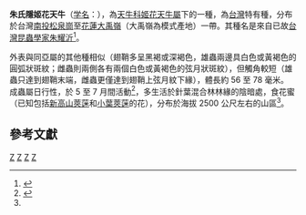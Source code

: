 {{noteTA
|1=zh-hans:脊花天牛族;zh-tw:彩花天牛族;zh-hk:脊花天牛族;
|2=zh-hans:皮花天牛族;zh-tw:灰花天牛族;zh-hk:皮花天牛族;
|3=zh-hans:驼花天牛属;zh-tw:姬花天牛屬;zh-hk:駝花天牛屬;
|4=zh-hans:新高山荚蒾;zh-tw:玉山莢蒾;zh-hk:新高山莢蒾;
}}
{{Speciesbox
| taxon = Pidonia chui
| binomial_authority = [[周文一|Chou]], 1998<ref>{{cite journal|author=Cho W.I.（周文一）, Hsu T.C.（許洞慶）, Yang P.S.（楊平世）| year=1998| title= Studies on the Cerambycidae of Taiwan and Adjacent Regions I. Two New Lepturine Species of the Genus Pidonia Mulsant (Coleoptera, Cerambycidae) from Central Taiwan | volume = 26 | number = 2|page=433–443|publisher=Elytra | url=}}</ref>
| synonyms = 
}}

'''朱氏隱姬花天牛'''（[[学名|学名]]：{{lang|la|''Pidonia chui''}}），為[[天牛科|天牛科]][[姬花天牛屬|姬花天牛屬]]下的一種，為[[台灣|台灣]]特有種，分布於台灣[[南投縣|南投]][[松泉崗|松泉崗]]至[[花蓮縣|花蓮]][[大禹嶺|大禹嶺]]（大禹嶺為模式產地）一帶。其種名是來自已故[[台灣|台灣]][[昆蟲學|昆蟲學家]][[朱耀沂|朱耀沂]]<ref name=Chou2008>{{cite book | author = 周文一 | title = 台灣天牛圖鑑 | publisher = 貓頭鷹出版社 | year = 2008  | page = p.90| isbn = 978-986-6651-06-9 }}</ref>。

外表與同亞屬的其他種相似（翅鞘多呈黑褐或深褐色，雄蟲兩邊具白色或黃褐色的圓弧狀斑紋；雌蟲則兩側各有兩個白色或黃褐色的弦月狀斑紋），但觸角較短（雄蟲只達到翅鞘末端，雌蟲更僅達到翅鞘上弦月紋下緣），體長約 56 至 78 毫米。成蟲屬日行性，於 5 至 7 月間活動<ref>{{cite web | url = http://lully.snv.jussieu.fr/titan/sel_genann1.php?numero=15740 | title = Pidonia (Cryptopidonia) chui Chou, 1998 | author = Cerambycidae database. Tavakilian G | accessdate = 2009-05-25 | deadurl = yes | archiveurl = https://web.archive.org/web/20131007003629/http://lully.snv.jussieu.fr/titan/sel_genann1.php?numero=15740 | archivedate = 2013-10-07 }}</ref>，多生活於針葉混合林林緣的陰暗處，食花蜜（已知包括[[新高山莢蒾|新高山莢蒾]]和[[小葉莢蒾|小葉莢蒾]]的花），分布於海拔 2500 公尺左右的山區<ref name=Chou2008/>。

== 參考文獻 ==
{{reflist}}

{{taxonbar}}
[[Category:_1998年描述的昆虫|Z]]
[[Category:姬花天牛屬|Z]]
[[Category:台灣昆蟲|Z]]
[[Category:台灣特有種|Z]]